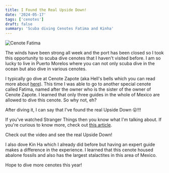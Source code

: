 ```yaml
---
title: I Found the Real Upside Down!
date: '2024-05-17'
tags: ['cenotes']
draft: false
summary: 'Scuba diving Cenotes Fatima and Kinha'
---
```


<Image
  src="/static/images/cenote-fatima-kinha/fatima.jpg"
  width={700}
  height={600}
  alt="Cenote Fatima"
/>

The winds have been strong all week and the port has been closed so I took this opportunity to scuba dive cenotes that I haven't visited before. I am so lucky to live in Puerto Morelos where you can not only scuba dive in the ocean but also dive in various cenotes.

I typically go dive at Cenote Zapote (aka Hell's bells which you can read more about [here](https://blog.glcodeworks.com/blog/magic-in-the-jungle)). This time I was able to go to another special cenote called Fatima, named after the owner who is the sister of the owner of Cenote Zapote. I learned that only three guides in the whole of Mexico are allowed to dive this cenote. So why not, eh?

After diving it, I can say that I've found the real Upside Down 😮!!!

If you've watched Stranger Things then you know what I'm talking about. If you're curious to know more, check out [this article](https://www.polygon.com/stranger-things/23191189/stranger-things-upside-down-explained).

Check out the video and see the real Upside Down!

<YouTube embedId="N5draEM8yQc?si=7bjMi12pL7Zzk-6K" />

I also dove Kin Ha which I already did before but having an expert guide makes a difference in the experience. I learned that this cenote housed abalone fossils and also has the largest stalactites in this area of Mexico.

<YouTube embedId="6R3sVk2W1dw?si=2tDkTFJ2KgC4cJSt" />

Hope to dive more cenotes this year!
